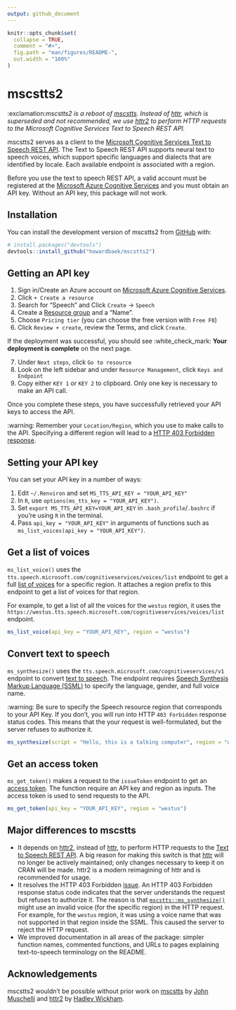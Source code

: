 ```yaml
---
output: github_document
---
```


<!-- README.md is generated from README.Rmd. Please edit that file -->

```r
knitr::opts_chunk$set(
  collapse = TRUE,
  comment = "#>",
  fig.path = "man/figures/README-",
  out.width = "100%"
)
```

# mscstts2

<!-- badges: start -->
<!-- badges: end -->

:exclamation:*mscstts2 is a reboot of [mscstts](https://github.com/muschellij2/mscstts). Instead of [httr](https://httr.r-lib.org/#status), which is superseded and not recommended, we use [httr2](https://httr2.r-lib.org/) to perform HTTP requests to the Microsoft Cognitive Services Text to Speech REST API.*

mscstts2 serves as a client to the [Microsoft Cognitive Services Text to Speech REST API](https://learn.microsoft.com/en-us/azure/cognitive-services/speech-service/rest-text-to-speech?tabs=streaming). The Text to Speech REST API supports neural text to speech voices, which support specific languages and dialects that are identified by locale. Each available endpoint is associated with a region.

Before you use the text to speech REST API, a valid account must be registered at the [Microsoft Azure Cognitive Services](https://azure.microsoft.com/en-us/free/cognitive-services/) and you must obtain an API key. Without an API key, this package will not work. 

## Installation

You can install the development version of mscstts2 from [GitHub](https://github.com/) with:

``` r
# install.packages("devtools")
devtools::install_github("howardbaek/mscstts2")
```

## Getting an API key

1. Sign in/Create an Azure account on [Microsoft Azure Cognitive Services](https://azure.microsoft.com/en-us/free/cognitive-services/).
2. Click `+ Create a resource`
3. Search for "Speech" and Click `Create` -> `Speech`
4. Create a [Resource group](https://learn.microsoft.com/en-us/azure/azure-resource-manager/management/manage-resource-groups-portal#what-is-a-resource-group) and a "Name".
5. Choose `Pricing tier` (you can choose the free version with `Free F0`)
6. Click `Review + create`, review the Terms, and click `Create`.  

If the deployment was successful, you should see :white_check_mark: **Your deployment is complete** on the next page.

7. Under `Next steps`, click `Go to resource`
8. Look on the left sidebar and under `Resource Management`, click `Keys and Endpoint`
9. Copy either `KEY 1` or `KEY 2` to clipboard. Only one key is necessary to make an API call.

Once you complete these steps, you have successfully retrieved your API keys to access the API. 

:warning: Remember your `Location/Region`, which you use to make calls to the API. Specifying a different region will lead to a [HTTP 403 Forbidden response](https://developer.mozilla.org/en-US/docs/Web/HTTP/Status/403).


## Setting your API key

You can set your API key in a number of ways:

1. Edit `~/.Renviron` and set `MS_TTS_API_KEY = "YOUR_API_KEY"`
2. In `R`, use `options(ms_tts_key = "YOUR_API_KEY")`.
3. Set `export MS_TTS_API_KEY=YOUR_API_KEY` in `.bash_profile`/`.bashrc` if you're using `R` in the terminal.
4. Pass `api_key = "YOUR_API_KEY"` in arguments of functions such as `ms_list_voices(api_key = "YOUR_API_KEY")`.


## Get a list of voices

`ms_list_voice()` uses the `tts.speech.microsoft.com/cognitiveservices/voices/list` endpoint to get a full [list of voices](https://learn.microsoft.com/en-us/azure/cognitive-services/speech-service/rest-text-to-speech?tabs=streaming#get-a-list-of-voices) for a specific region. It attaches a region prefix to this endpoint to get a list of voices for that region. 

For example, to get a list of all the voices for the `westus` region, it uses the `https://westus.tts.speech.microsoft.com/cognitiveservices/voices/list` endpoint.


```r
ms_list_voice(api_key = "YOUR_API_KEY", region = "westus")
```


## Convert text to speech

`ms_synthesize()` uses the `tts.speech.microsoft.com/cognitiveservices/v1` endpoint to convert [text to speech](https://learn.microsoft.com/en-us/azure/cognitive-services/speech-service/rest-text-to-speech?tabs=streaming#convert-text-to-speech). The endpoint requires [Speech Synthesis Markup Language (SSML)](https://learn.microsoft.com/en-us/azure/cognitive-services/speech-service/speech-synthesis-markup) to specify the language, gender, and full voice name. 

:warning: Be sure to specify the Speech resource region that corresponds to your API Key. If you don't, you will run into HTTP `403 Forbidden` response status codes. This means that the your request is well-formulated, but the server refuses to authorize it.

```r
ms_synthesize(script = "Hello, this is a talking computer", region = "westus")
```


## Get an access token

`ms_get_token()` makes a request to the `issueToken` endpoint to get an [access token](https://learn.microsoft.com/en-us/azure/cognitive-services/speech-service/rest-text-to-speech?tabs=streaming#how-to-get-an-access-token). The function require an API key and region as inputs. The access token is used to send requests to the API. 


```r
ms_get_token(api_key = "YOUR_API_KEY", region = "westus")
```


## Major differences to mscstts

- It depends on [httr2](https://httr2.r-lib.org/), instead of [httr](https://httr.r-lib.org/), to perform HTTP requests to the [Text to Speech REST API](https://learn.microsoft.com/en-us/azure/cognitive-services/Speech-Service/rest-text-to-speech?tabs=streaming). A big reason for making this switch is that [httr](https://httr.r-lib.org/#status) will no longer be actively maintained; only changes necessary to keep it on CRAN will be made. httr2 is a modern reimagining of httr and is recommended for usage.
- It resolves the HTTP 403 Forbidden [issue](https://github.com/muschellij2/mscstts/issues/13). An HTTP 403 Forbidden response status code indicates that the server understands the request but refuses to authorize it. The reason is that [`mscstts::ms_synthesize()`](https://github.com/muschellij2/mscstts/blob/master/R/ms_synthesize.R) might use an invalid voice (for the specific region) in the HTTP request. For example, for the `westus` region, it was using a voice name that was not supported in that region inside the SSML. This caused the server to reject the HTTP request.  
- We improved documentation in all areas of the package: simpler function names, commented functions, and URLs to pages explaining text-to-speech terminology on the README. 

## Acknowledgements

mscstts2 wouldn't be possible without prior work on [mscstts](https://github.com/muschellij2/mscstts) by [John Muschelli](https://github.com/muschellij2) and [httr2](https://github.com/r-lib/httr2) by [Hadley Wickham](https://github.com/hadley).
